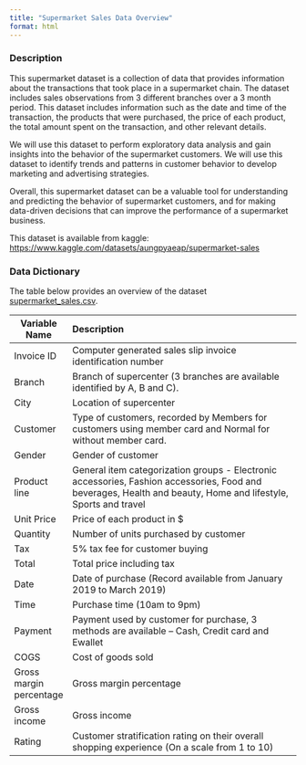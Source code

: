 ```yaml
---
title: "Supermarket Sales Data Overview"
format: html
---
```


### Description
This supermarket dataset is a collection of data that provides information about the transactions that took place in a supermarket chain. The dataset includes sales observations from 3 different branches over a 3 month period. This dataset includes information such as the date and time of the transaction, the products that were purchased, the price of each product, the total amount spent on the transaction, and other relevant details.

We will use this dataset to perform exploratory data analysis and gain insights into the behavior of the supermarket customers. We will use this dataset to identify trends and patterns in customer behavior to develop marketing and advertising strategies.

Overall, this supermarket dataset can be a valuable tool for understanding and predicting the behavior of supermarket customers, and for making data-driven decisions that can improve the performance of a supermarket business.

This dataset is available from kaggle: [https://www.kaggle.com/datasets/aungpyaeap/supermarket-sales](https://www.kaggle.com/datasets/aungpyaeap/supermarket-sales)


### Data Dictionary

The table below provides an overview of the dataset [supermarket_sales.csv](../inputs/supermarket_sales.csv). 

| Variable Name           | Description                                                                                                                                                    |
| ----------------------- | :------------------------------------------------------------------------------------------------------------------------------------------------------------- |
| Invoice ID              | Computer generated sales slip invoice identification number                                                                                                    |
| Branch                  | Branch of supercenter (3 branches are available identified by A, B and C).                                                                                     |
| City                    | Location of supercenter                                                                                                                                        |
| Customer                | Type of customers, recorded by Members for customers using member card and Normal for without member card.                                                     |
| Gender                  | Gender of customer                                                                                                                                             |
| Product line            | General item categorization groups - Electronic accessories, Fashion accessories, Food and beverages, Health and beauty, Home and lifestyle, Sports and travel |
| Unit Price              | Price of each product in $                                                                                                                                     |
| Quantity                | Number of units purchased by customer                                                                                                                       |
| Tax                     | 5% tax fee for customer buying                                                                                                                                 |
| Total                   | Total price including tax                                                                                                                                      |
| Date                    | Date of purchase (Record available from January 2019 to March 2019)                                                                                            |
| Time                    | Purchase time (10am to 9pm)                                                                                                                                    |
| Payment                 | Payment used by customer for purchase, 3 methods are available – Cash, Credit card and Ewallet                                                                 |
| COGS                    | Cost of goods sold                                                                                                                                             |
| Gross margin percentage | Gross margin percentage                                                                                                                                        |
| Gross income            | Gross income                                                                                                                                                   |
| Rating                  | Customer stratification rating on their overall shopping experience (On a scale from 1 to 10)                                                                  |
